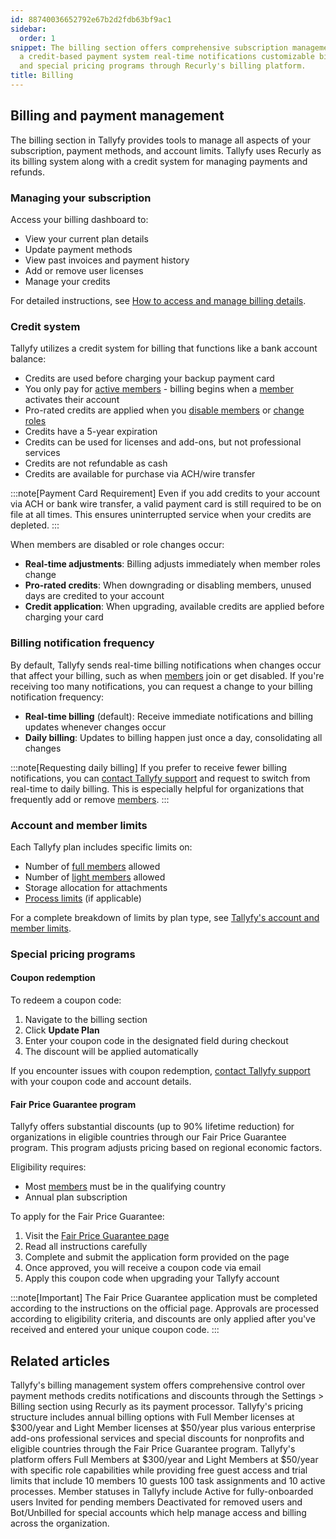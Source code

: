 ```yaml
---
id: 88740036652792e67b2d2fdb63bf9ac1
sidebar:
  order: 1
snippet: The billing section offers comprehensive subscription management tools with
  a credit-based payment system real-time notifications customizable billing frequencies
  and special pricing programs through Recurly's billing platform.
title: Billing
---
```


## Billing and payment management

The billing section in Tallyfy provides tools to manage all aspects of your subscription, payment methods, and account limits. Tallyfy uses Recurly as its billing system along with a credit system for managing payments and refunds.

### Managing your subscription

Access your billing dashboard to:
- View your current plan details
- Update payment methods
- View past invoices and payment history
- Add or remove user licenses
- Manage your credits

For detailed instructions, see [How to access and manage billing details](/products/pro/settings/billing/how-to-access-and-manage-my-billing-details/).

### Credit system

Tallyfy utilizes a credit system for billing that functions like a bank account balance:

- Credits are used before charging your backup payment card
- You only pay for [active members](/products/pro/documenting/members/) - billing begins when a [member](/products/pro/documenting/members/) activates their account
- Pro-rated credits are applied when you [disable members](/products/pro/documenting/members/) or [change roles](/products/pro/documenting/members/)
- Credits have a 5-year expiration
- Credits can be used for licenses and add-ons, but not professional services
- Credits are not refundable as cash
- Credits are available for purchase via ACH/wire transfer

:::note[Payment Card Requirement]
Even if you add credits to your account via ACH or bank wire transfer, a valid payment card is still required to be on file at all times. This ensures uninterrupted service when your credits are depleted.
:::

When members are disabled or role changes occur:
- **Real-time adjustments**: Billing adjusts immediately when member roles change
- **Pro-rated credits**: When downgrading or disabling members, unused days are credited to your account
- **Credit application**: When upgrading, available credits are applied before charging your card

### Billing notification frequency

By default, Tallyfy sends real-time billing notifications when changes occur that affect your billing, such as when [members](/products/pro/documenting/members/) join or get disabled. If you're receiving too many notifications, you can request a change to your billing notification frequency:

- **Real-time billing** (default): Receive immediate notifications and billing updates whenever changes occur
- **Daily billing**: Updates to billing happen just once a day, consolidating all changes

:::note[Requesting daily billing]
If you prefer to receive fewer billing notifications, you can [contact Tallyfy support](/products/pro/miscellaneous/support/how-can-i-contact-tallyfys-support-team/) and request to switch from real-time to daily billing. This is especially helpful for organizations that frequently add or remove [members](/products/pro/documenting/members/).
:::

### Account and member limits

Each Tallyfy plan includes specific limits on:
- Number of [full members](/products/pro/documenting/members/) allowed
- Number of [light members](/products/pro/documenting/members/) allowed
- Storage allocation for attachments
- [Process limits](/products/pro/tracking-and-tasks/processes/) (if applicable)

For a complete breakdown of limits by plan type, see [Tallyfy's account and member limits](/products/pro/settings/billing/what-are-tallyfys-account-and-member-limits/).

### Special pricing programs

#### Coupon redemption

To redeem a coupon code:
1. Navigate to the billing section
2. Click **Update Plan** 
3. Enter your coupon code in the designated field during checkout
4. The discount will be applied automatically

If you encounter issues with coupon redemption, [contact Tallyfy support](/products/pro/miscellaneous/support/how-can-i-contact-tallyfys-support-team/) with your coupon code and account details.

#### Fair Price Guarantee program

Tallyfy offers substantial discounts (up to 90% lifetime reduction) for organizations in eligible countries through our Fair Price Guarantee program. This program adjusts pricing based on regional economic factors.

Eligibility requires:
- Most [members](/products/pro/documenting/members/) must be in the qualifying country
- Annual plan subscription

To apply for the Fair Price Guarantee:

1. Visit the [Fair Price Guarantee page](https://tallyfy.com/pricing/fair-price-guarantee/)
2. Read all instructions carefully
3. Complete and submit the application form provided on the page
4. Once approved, you will receive a coupon code via email
5. Apply this coupon code when upgrading your Tallyfy account

:::note[Important]
The Fair Price Guarantee application must be completed according to the instructions on the official page. Approvals are processed according to eligibility criteria, and discounts are only applied after you've received and entered your unique coupon code.
:::


<PageTree />


## Related articles
<CardGrid>
<LinkTitleCard header="<b>Billing > Access and Manage My Billing Details</b>" href="/products/pro/settings/billing/how-to-access-and-manage-my-billing-details/" > Tallyfy's billing management system offers comprehensive control over payment methods credits notifications and discounts through the Settings > Billing section using Recurly as its payment processor. </LinkTitleCard>
<LinkTitleCard header="<b>Pro > Pricing</b>" href="/products/pro/pricing/" > Tallyfy's pricing structure includes annual billing options with Full Member licenses at $300/year and Light Member licenses at $50/year plus various enterprise add-ons professional services and special discounts for nonprofits and eligible countries through the Fair Price Guarantee program. </LinkTitleCard>
<LinkTitleCard header="<b>Billing > Tallyfy's Account and Member Limits</b>" href="/products/pro/settings/billing/what-are-tallyfys-account-and-member-limits/" > Tallyfy's platform offers Full Members at $300/year and Light Members at $50/year with specific role capabilities while providing free guest access and trial limits that include 10 members 10 guests 100 task assignments and 10 active processes. </LinkTitleCard>
<LinkTitleCard header="<b>Org Settings > Understanding Member Statuses</b>" href="/products/pro/settings/org-settings/understanding-member-statuses/" > Member statuses in Tallyfy include Active for fully-onboarded users Invited for pending members Deactivated for removed users and Bot/Unbilled for special accounts which help manage access and billing across the organization. </LinkTitleCard>
</CardGrid>